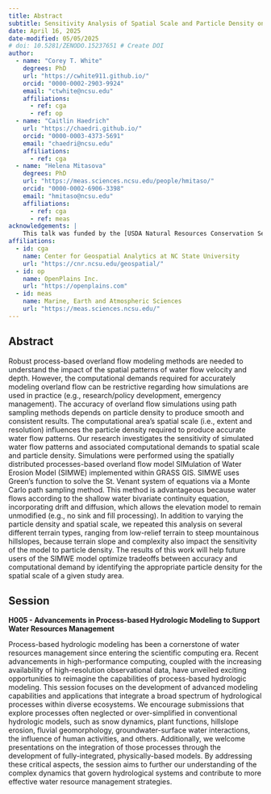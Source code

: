```yaml
---
title: Abstract
subtitle: Sensitivity Analysis of Spatial Scale and Particle Density on Overland Flow Pattern Accuracy and Computational Demand
date: April 16, 2025
date-modified: 05/05/2025
# doi: 10.5281/ZENODO.15237651 # Create DOI
author:
  - name: "Corey T. White"
    degrees: PhD
    url: "https://cwhite911.github.io/"
    orcid: "0000-0002-2903-9924"
    email: "ctwhite@ncsu.edu"
    affiliations:
      - ref: cga
      - ref: op
  - name: "Caitlin Haedrich"
    url: "https://chaedri.github.io/"
    orcid: "0000-0003-4373-5691"
    email: "chaedri@ncsu.edu"
    affiliations:
      - ref: cga
  - name: "Helena Mitasova"
    degrees: PhD
    url: "https://meas.sciences.ncsu.edu/people/hmitaso/"
    orcid: "0000-0002-6906-3398"
    email: "hmitaso@ncsu.edu"
    affiliations:
      - ref: cga
      - ref: meas
acknowledgements: |
    This talk was funded by the [USDA Natural Resources Conservation Service (NRCS)](https://www.nrcs.usda.gov/).
affiliations:
  - id: cga
    name: Center for Geospatial Analytics at NC State University
    url: "https://cnr.ncsu.edu/geospatial/"
  - id: op
    name: OpenPlains Inc.
    url: "https://openplains.com"
  - id: meas
    name: Marine, Earth and Atmospheric Sciences
    url: "https://meas.sciences.ncsu.edu/"
---
```


## Abstract

Robust process-based overland flow modeling methods are needed to understand the impact of the spatial patterns of water flow velocity and depth. However, the computational demands required for accurately modeling overland flow can be restrictive regarding how simulations are used in practice (e.g., research/policy development, emergency management). The accuracy of overland flow simulations using path sampling methods depends on particle density to produce smooth and consistent results. The computational area’s spatial scale (i.e., extent and resolution) influences the particle density required to produce accurate water flow patterns. Our research investigates the sensitivity of simulated water flow patterns and associated computational demands to spatial scale and particle density. Simulations were performed using the spatially distributed processes-based overland flow model SIMulation of Water Erosion Model (SIMWE) implemented within GRASS GIS. SIMWE uses Green’s function to solve the St. Venant system of equations via a Monte Carlo path sampling method. This method is advantageous because water flows according to the shallow water bivariate continuity equation, incorporating drift and diffusion, which allows the elevation model to remain unmodified (e.g., no sink and fill processing). In addition to varying the particle density and spatial scale, we repeated this analysis on several different terrain types, ranging from low-relief terrain to steep mountainous hillslopes, because terrain slope and complexity also impact the sensitivity of the model to particle density. The results of this work will help future users of the SIMWE model optimize tradeoffs between accuracy and computational demand by identifying the appropriate particle density for the spatial scale of a given study area.

## Session

**H005 - Advancements in Process-based Hydrologic Modeling to Support Water Resources Management**

Process-based hydrologic modeling has been a cornerstone of water resources management since entering the scientific computing era. Recent advancements in high-performance computing, coupled with the increasing availability of high-resolution observational data, have unveiled exciting opportunities to reimagine the capabilities of process-based hydrologic modeling. This session focuses on the development of advanced modeling capabilities and applications that integrate a broad spectrum of hydrological processes within diverse ecosystems. We encourage submissions that explore processes often neglected or over-simplified in conventional hydrologic models, such as snow dynamics, plant functions, hillslope erosion, fluvial geomorphology, groundwater-surface water interactions, the influence of human activities, and others. Additionally, we welcome presentations on the integration of those processes through the development of fully-integrated,  physically-based models. By addressing these critical aspects, the session aims to further our understanding of the complex dynamics that govern hydrological systems and contribute to more effective water resource management strategies.
